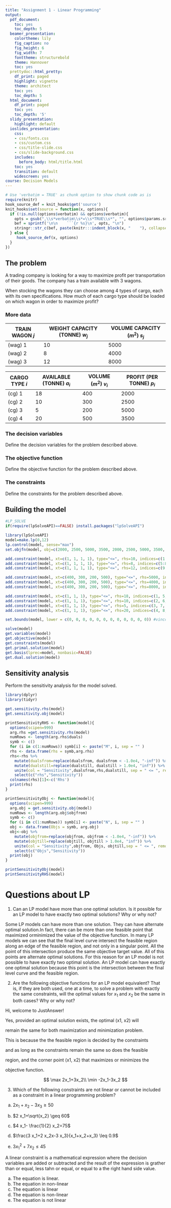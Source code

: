 ```yaml
---
title: "Assignment 1 - Linear Programming"
output:
  pdf_document:
    toc: yes
    toc_depth: 5
  beamer_presentation:
    colortheme: lily
    fig_caption: no
    fig_height: 6
    fig_width: 7
    fonttheme: structurebold
    theme: Hannover
    toc: yes
  prettydoc::html_pretty:
    df_print: paged
    highlight: vignette
    theme: architect
    toc: yes
    toc_depth: 5
  html_document:
    df_print: paged
    toc: yes
    toc_depth: '5'
  slidy_presentation:
    highlight: default
  ioslides_presentation:
    css:
    - css/fonts.css
    - css/custom.css
    - css/title-slide.css
    - css/slide-background.css
    includes:
      before_body: html/title.html
    toc: yes
    transition: default
    widescreen: yes
course: Decision Models
---
```


```r
# Use 'verbatim = TRUE' as chunk option to show chunk code as is
require(knitr)
hook_source_def = knit_hooks$get('source')
knit_hooks$set(source = function(x, options){
  if (!is.null(options$verbatim) && options$verbatim){
    opts = gsub(",\\s*verbatim\\s*=\\s*TRUE\\s*", "", options$params.src)
    bef = sprintf('\n\n    ```{r %s}\n', opts, "\n")
    stringr::str_c(bef, paste(knitr:::indent_block(x, "    "), collapse = '\n'), "\n    ```\n")
  } else {
     hook_source_def(x, options)
  }
})
```

## The problem
A trading company is looking for a way to maximize profit per transportation of their goods. The company has a train available with 3 wagons. 

When stocking the wagons they can choose among 4 types of cargo, each with its own specifications. 
How much of each cargo type should be loaded on which wagon in order to maximize profit?

### More data
|TRAIN WAGON $j$	|WEIGHT CAPACITY (TONNE) $w_j$	|VOLUME CAPACITY ($m^2$) $s_j$|
|-----------------|-------------------------------|-----------------------------|
|(wag) 1 	        |10	                            |5000                         |
|(wag) 2	        |8	                            |4000                         |
|(wag) 3	        |12	                            |8000                         |
  



|CARGO TYPE	$i$ |AVAILABLE (TONNE) $a_i$	|VOLUME ($m^2$) $v_i$	|PROFIT (PER TONNE) $p_i$ |
|---------------|-------------------------|---------------------|-------------------------|
|(cg) 1	        |18	                      |400	                |2000                     |
|(cg) 2	        |10	                      |300	                |2500                     |
|(cg) 3	        |5	                      |200	                |5000                     |
|(cg) 4	        |20	                      |500	                |3500                     |


### The decision variables

Define the decision variables for the problem described above.

### The objective function

Define the objective function for the problem described above.

### The constraints

Define the constraints for the problem described above.

## Building the model

```r
#LP_SOLVE
if(require(lpSolveAPI)==FALSE) install.packages("lpSolveAPI")
```
```r
library(lpSolveAPI)
model=make.lp(0,12)
lp.control(model, sense="max")
set.objfn(model, obj=c(2000, 2500, 5000, 3500, 2000, 2500, 5000, 3500, 2000, 2500, 5000, 3500))

add.constraint(model, xt=c(1, 1, 1, 1), type="<=", rhs=10, indices=c(1:4))
add.constraint(model, xt=c(1, 1, 1, 1), type="<=", rhs=8, indices=c(5:8))
add.constraint(model, xt=c(1, 1, 1, 1), type="<=", rhs=12, indices=c(9:12))

add.constraint(model, xt=c(400, 300, 200, 500), type="<=", rhs=5000, indices=c(1:4))
add.constraint(model, xt=c(400, 300, 200, 500), type="<=", rhs=4000, indices=c(5:8))
add.constraint(model, xt=c(400, 300, 200, 500), type="<=", rhs=8000, indices=c(9:12))

add.constraint(model, xt=c(1, 1, 1), type="<=", rhs=18, indices=c(1, 5, 9))
add.constraint(model, xt=c(1, 1, 1), type="<=", rhs=10, indices=c(2, 6, 10))
add.constraint(model, xt=c(1, 1, 1), type="<=", rhs=5, indices=c(3, 7, 11))
add.constraint(model, xt=c(1, 1, 1), type="<=", rhs=20, indices=c(4, 8, 12))

set.bounds(model, lower = c(0, 0, 0, 0, 0, 0, 0, 0, 0, 0, 0, 0)) #vincolo di non negativit? 

solve(model)
get.variables(model)
get.objective(model)
get.constraints(model)
get.primal.solution(model)
get.basis(lprec=model, nonbasic=FALSE)
get.dual.solution(model)

```
## Sensitivity analysis

Perform the sensitivity analysis for the model solved.

```r
library(dplyr)
library(tidyr)

get.sensitivity.rhs(model)
get.sensitivity.obj(model)

printSensitivityRHS <- function(model){
  options(scipen=999)
  arg.rhs =get.sensitivity.rhs(model)
  numRows <- length(arg.rhs$duals)
  symb <- c()
  for (i in c(1:numRows)) symb[i] <- paste("M", i, sep = "" )
  rhs <- data.frame(rhs = symb,arg.rhs)
  rhs<-rhs %>%
    mutate(dualsfrom=replace(dualsfrom, dualsfrom < -1.0e4, "-inf")) %>%
    mutate(dualstill=replace(dualstill, dualstill > 1.0e4, "inf")) %>%
    unite(col = "Sensitivity",dualsfrom,rhs,dualstill, sep = " <= ", remove = FALSE) %>% 
    select(c("rhs","Sensitivity"))
  colnames(rhs)[1]<-c('Rhs')
  print(rhs)
}

printSensitivityObj <- function(model){
  options(scipen=999)
  arg.obj = get.sensitivity.obj(model)
  numRows <- length(arg.obj$objfrom)
  symb <- c()
  for (i in c(1:numRows)) symb[i] <- paste("N", i, sep = "" )
  obj <- data.frame(Objs = symb, arg.obj)
  obj<-obj %>%
    mutate(objfrom=replace(objfrom, objfrom < -1.0e4, "-inf")) %>%
    mutate(objtill=replace(objtill, objtill > 1.0e4, "inf")) %>%
    unite(col = "Sensitivity",objfrom, Objs, objtill,sep = " <= ", remove = FALSE) %>%
    select(c("Objs","Sensitivity"))
  print(obj)
}

printSensitivityObj(model)
printSensitivityRHS(model)

```

# Questions about LP

1.	Can an LP model have more than one optimal solution. Is it possible for an LP model to have exactly two optimal solutions? Why or why not?

Some LP models can have more than one solution. They can have alternate optimal solution.In fact, there can be more than one feasible point that maximized orminimized the value of the objective function.
In many LP models we can see that the final level curve intersect the feasible region along an edge of the feasible region, and not only in a singular point. 
All the point of this intersection produce the same objective target value. All of this points are alternate optimal solutions. For this reason for an LP model is not possible to have exactly two optimal solution. An LP model can have exactly one optimal solution because this point is the intersection between the final level curve and the feasible region.

2. Are the following objective functions for an LP model equivalent? That is, if they are both used, one at a time, to solve a problem with exactly the same constraints, will the optimal values for $x_1$ and $x_2$ be the same in both cases? Why or why not?

Hi, welcome to JustAnswer!

Yes, provided an optimal solution exists, the optimal (x1, x2) will 

remain the same for both maximization and minimization problem.

This is because the the feasible region is decided by the constraints 

and as long as the constraints remain the same so does the feasible 

region, and the corner point (x1, x2) that maximizes or minimizes the 

objective function.

$$
\max 2x_1+3x_2\\
\min -2x_1-3x_2
$$

3. Which of the following constraints are not linear or cannot be included as a constraint in a linear programming problem? 


a. $2 x_1+x_2-3 x_3 \geq 50$   

b. $2 x_1+\sqrt{x_2} \geq 60$

c. $4 x_1- \frac{1}{2} x_2=75$

d. $\frac{3 x_1+2 x_2x-3 x_3}{x_1+x_2+x_3} \leq 0.9$

e. $3 x_1^2+7 x_2 \leq 45$



A linear constraint is a mathematical expression where the decision variables are added or subtracted and the result of the expression is grather than or equal, less tahn or equal, or equal to a the right hand side value.


a. The equation is linear. 
b. The equation in non-linear
c. The equation is linear
d. The equation is non-linear
e. The equation is not linear








